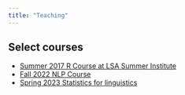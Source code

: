 ```yaml
---
title: "Teaching"
---
```



## Select courses

- [Summer 2017 R Course at LSA Summer Institute](courses/2017_lsa/index.qmd)
- [Fall 2022 NLP Course](courses/2022_lin517/)
- [Spring 2023 Statistics for linguistics](/2023_Lin611)
